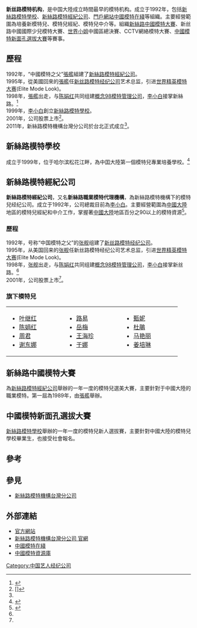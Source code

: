 {{rewrite|time=2015-12-14T02:43:20+00:00}}
'''新丝路模特机构'''，是中国大陸成立時間最早的模特机构。成立于1992年，包括[[新絲路模特學校|新絲路模特學校]]、[[新絲路模特經紀公司|新絲路模特經紀公司]]、[[門戶網站|門戶網站]][[中國模特在綫|中國模特在綫]]等組織。主要經營範圍為培養新模特兒、模特兒經紀、模特兒中介等。組織[[新絲路中國模特大賽|新絲路中國模特大賽]]、新丝路中國國際少兒模特大賽、[[世界小姐|世界小姐]]中國區總決賽、CCTV網絡模特大賽、[[中國模特新面孔選拔大賽|中國模特新面孔選拔大賽]]等賽事。

==歷程==
1992年，“中國模特之父”[[張艦|張艦]]組建了[[新絲路模特經紀公司|新絲路模特經紀公司]]。<br>
1995年，從美國回來的[[張艦|張艦]]任[[新丝路模特经纪公司|新丝路模特经纪公司]]艺术总监，引进[[世界精英模特大赛|世界精英模特大赛]](Elite Mode Look)。<br>
1998年，[[張艦|張艦]]出走，与[[陈娟红|陈娟红]]共同组建[[概念98模特管理公司|概念98模特管理公司]]，[[李小白|李小白]]接掌新絲路。<ref name="a">{{cite web |url=http://finance.sina.com.cn/crz/20030815/1533408099.shtml |title=新丝路模特经纪公司总裁：美女经济不好“玩” |publisher=Finance.sina.com.cn |date= |accessdate=2017-05-22 |archive-date=2019-08-11 |archive-url=https://web.archive.org/web/20190811174941/http://finance.sina.com.cn/crz/20030815/1533408099.shtml |dead-url=no }}</ref><br>
1999年，[[李小白|李小白]]創立[[新絲路模特學校|新絲路模特學校]]。<br>
2001年，公司股票上市<ref name=autogenerated1>[]</ref>。<br>
2011年，新絲路模特機構台灣分公司於台北正式成立<ref name=autogenerated1 />。<br>

==新絲路模特學校==
成立于1999年，位于哈尔滨松花江畔，為中囯大陸第一個模特兒專業培養學校。<ref>{{cite web |url=http://www.xinsilu.com/Article/AboutRight/200709/20070905153753_3162.htm |title=关于新丝路模特学校 |publisher=Xinsilu.com |date= |accessdate=2017-05-22 |archive-date=2014-04-17 |archive-url=https://web.archive.org/web/20140417030807/http://www.xinsilu.com/Article/AboutRight/200709/20070905153753_3162.htm |dead-url=no }}</ref>

==新絲路模特經紀公司==
'''新絲路模特經紀公司'''，又名'''新絲路職業模特代理機構'''，為新絲路模特機構下的模特兒经纪公司。成立于1992年，公司總裁目前為[[李小白|李小白]]。主要經營範圍為[[中國大陸|中國大陸]]地區的模特兒經紀和中介工作，掌握著[[中國大陸|中國大陸]]地區百分之90以上的模特資源<ref>{{cite web |url=http://www.xinsilu.com/Article/agency/200705/20070510150104_282.htm |title=关于代理 |publisher=Xinsilu.com |date= |accessdate=2017-05-22 |archive-url=https://web.archive.org/web/20130516105129/http://www.xinsilu.com/Article/agency/200705/20070510150104_282.htm |archive-date=2013-05-16 |dead-url=yes }}</ref>。

===歷程===
1992年，号称“中国模特之父”的[[张舰|张舰]]组建了[[新丝路模特经纪公司|新丝路模特经纪公司]]。<br>
1995年，从美国回来的[[张舰|张舰]]任新丝路模特经纪公司艺术总监，引进[[世界精英模特大赛|世界精英模特大赛]](Elite Mode Look)。<br>
1998年，[[张舰|张舰]]出走，与[[陈娟红|陈娟红]]共同组建[[概念98模特管理公司|概念98模特管理公司]]，[[李小白|李小白]]接掌新丝路。<ref name="a" /><br>
2001年，公司股票上市<ref name=autogenerated1 />。<br>

===旗下模特兒===
{|
|- valign ="top"
| style="width:140px;"|
*[[叶继红|叶继红]]
*[[陈娟红|陈娟红]]
*[[周君|周君]]
*[[谢东娜|谢东娜]]
| style="width:140px;"|
*[[路易_(藝人)|路易]]
*[[岳梅|岳梅]]
*[[王海珍|王海珍]]
*[[于娜|于娜]]
| style="width:140px;"|
*[[甄妮_(模特兒)|甄妮]]
*[[杜鵑_(模特兒)|杜鵑]]
*[[马艳丽|马艳丽]]
*[[姜培琳|姜培琳]]
|}

==新絲路中國模特大賽==
為[[新絲路模特經紀公司|新絲路模特經紀公司]]舉辦的一年一度的模特兒選美大賽，主要針對于中國大陸的職業模特。第一屆為1989年，由[[張艦|張艦]]舉辦。

==中國模特新面孔選拔大賽==
[[新絲路模特學校|新絲路模特學校]]舉辦的一年一度的模特兒新人選拔賽，主要針對中國大陸的模特兒學校畢業生，也接受社會報名。

==參考==
{{Reflist}}

==參見==
*[[新絲路模特機構台灣分公司|新絲路模特機構台灣分公司]]

==外部連結==
*[https://web.archive.org/web/20090721170049/http://www.cnsr.cn/index1.asp 官方網站]
*[https://web.archive.org/web/20110704014859/http://www.nsr-tw.com/ 新絲路模特機構台灣分公司 官網]
*[http://www.xinsilu.com/ 中國模特在綫]
*[https://web.archive.org/web/20130516104941/http://www.xinsilu.com/Article/require/Index.htm 中國模特資源庫]
{{中国唱片及影视公司}}
[[Category:中国艺人经纪公司|Category:中国艺人经纪公司]]